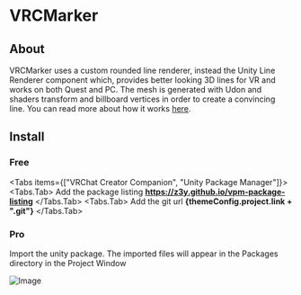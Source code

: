 
# VRCMarker

## About

VRCMarker uses a custom rounded line renderer, instead the Unity Line Renderer component which, provides better looking 3D lines for VR and works on both Quest and PC. The mesh is generated with Udon and shaders transform and billboard vertices in order to create a convincing line. You can read more about how it works [here](/how.mdx).

## Install

### Free

<Tabs items={["VRChat Creator Companion", "Unity Package Manager"]}>
  <Tabs.Tab>
    Add the package listing <b>https://z3y.github.io/vpm-package-listing</b>
  </Tabs.Tab>
  <Tabs.Tab>
    Add the git url <b>{themeConfig.project.link + ".git"}</b>
  </Tabs.Tab>
</Tabs>

### Pro

Import the unity package. The imported files will appear in the Packages directory in the Project Window

![Image](/import-package.avif)
